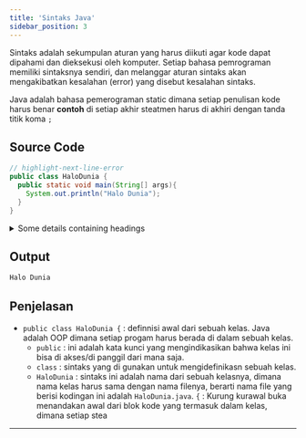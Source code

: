 ```yaml
---
title: 'Sintaks Java'
sidebar_position: 3
---
```


Sintaks adalah sekumpulan aturan yang harus diikuti agar kode dapat dipahami dan dieksekusi oleh komputer. Setiap bahasa pemrograman memiliki sintaksnya sendiri, dan melanggar aturan sintaks akan mengakibatkan kesalahan (error) yang disebut kesalahan sintaks.

Java adalah bahasa pemerograman static dimana setiap penulisan kode harus benar **contoh** di setiap akhir steatmen harus di akhiri dengan tanda titik koma `;`

## Source Code

```java title="HaloDunia.java" showLineNumbers
// highlight-next-line-error
public class HaloDunia {
  public static void main(String[] args){
    System.out.println("Halo Dunia");
  }
}
```
<details>
<summary>Some details containing headings</summary>
</details>

## Output

```bash
Halo Dunia
```

## Penjelasan

- `public class HaloDunia {` : definnisi awal dari sebuah kelas. Java adalah OOP dimana setiap progam harus berada di dalam sebuah kelas.
  - `public` : ini adalah kata kunci yang mengindikasikan bahwa kelas ini bisa di akses/di panggil  dari mana saja.
  - `class` : sintaks yang di gunakan untuk mengidefinikasn sebuah kelas.
  - `HaloDunia` : sintaks ini adalah nama dari sebuah kelasnya, dimana nama kelas harus sama dengan nama filenya, berarti nama file yang berisi kodingan ini adalah `HaloDunia.java`.
  `{` : Kurung kurawal buka menandakan awal dari blok kode yang termasuk dalam kelas, dimana setiap stea




<hr />

<GiscusComments categoryId="DIC_kwDOKmYCJs4CahRs" dataRepo="R_kgDOKmYCJg" />